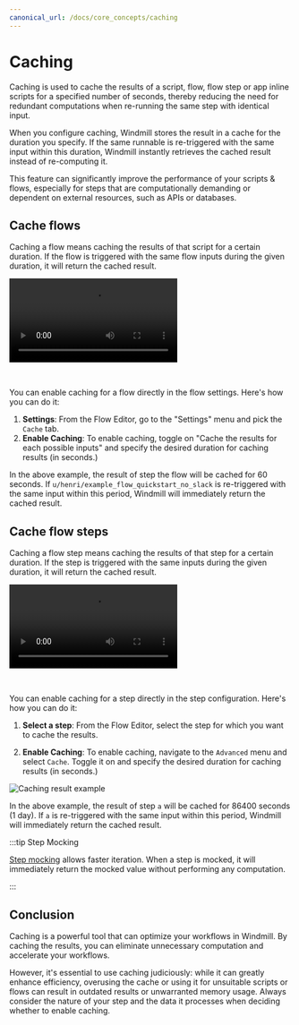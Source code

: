 ```yaml
---
canonical_url: /docs/core_concepts/caching
---
```



# Caching

Caching is used to cache the results of a script, flow, flow step or app inline scripts for a specified number of seconds, thereby reducing the need for redundant computations when re-running the same step with identical input.

When you configure caching, Windmill stores the result in a cache for the duration you specify. If the same runnable is re-triggered with the same input within this duration, Windmill instantly retrieves the cached result instead of re-computing it.

This feature can significantly improve the performance of your scripts & flows, especially for steps that are computationally demanding or dependent on external resources, such as APIs or databases.

<div className="grid grid-cols-2 gap-6 mb-4">
	<DocCard
		color="teal"
		title="Caching"
		description="Caching is used to cache the results of a script, flow or flow step for a specified number of seconds."
		href="/docs/core_concepts/caching"
	/>
</div>

## Cache flows

Caching a flow means caching the results of that script for a certain duration. If the flow is triggered with the same flow inputs during the given duration, it will return the cached result.

<video
	className="border-2 rounded-xl object-cover w-full h-full"
	controls
	src="/videos/caching_flow.mp4"
/>

<br />

You can enable caching for a flow directly in the flow settings. Here's how you can do it:

1. **Settings**: From the Flow Editor, go to the "Settings" menu and pick the `Cache` tab.
2. **Enable Caching**: To enable caching, toggle on "Cache the results for each possible inputs" and specify the desired duration for caching results (in seconds.)

In the above example, the result of step the flow will be cached for 60 seconds. If `u/henri/example_flow_quickstart_no_slack` is re-triggered with the same input within this period, Windmill will immediately return the cached result.

## Cache flow steps

Caching a flow step means caching the results of that step for a certain duration. If the step is triggered with the same inputs during the given duration, it will return the cached result.

<video
	className="border-2 rounded-xl object-cover w-full h-full"
	controls
	src="/videos/cache_for_steps.mp4"
/>

<br />

You can enable caching for a step directly in the step configuration. Here's how you can do it:

1. **Select a step**: From the Flow Editor, select the step for which you want to cache the results.

2. **Enable Caching**: To enable caching, navigate to the `Advanced` menu and select `Cache`. Toggle it on and specify the desired duration for caching results (in seconds.)

![Caching result example](../assets/flows/cache_steps.gif)

In the above example, the result of step `a` will be cached for 86400 seconds (1 day). If `a` is re-triggered with the same input within this period, Windmill will immediately return the cached result.

:::tip Step Mocking

[Step mocking](./5_step_mocking.md) allows faster iteration. When a step is mocked, it will immediately return the mocked value without performing any computation.

:::

## Conclusion

Caching is a powerful tool that can optimize your workflows in Windmill. By caching the results, you can eliminate unnecessary computation and accelerate your workflows.

However, it's essential to use caching judiciously: while it can greatly enhance efficiency, overusing the cache or using it for unsuitable scripts or flows can result in outdated results or unwarranted memory usage. Always consider the nature of your step and the data it processes when deciding whether to enable caching.
